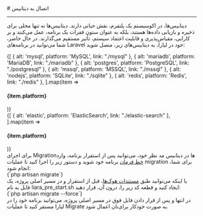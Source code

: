 
<Layout>
# اتصال به دیتابیس 
<hr className="mb-2" />

دیتابیس‌ها، در اکوسیستم یک پلتفرم، نقش حیاتی دارند. دیتابیس‌ها نه تنها محلی برای ذخیره و بازیابی داده‌ها هستند، بلکه به عنوان ستون فقرات یک برنامه، عمل می‌کنند و بر کارایی، مقیاس‌پذیری و قابلیت اعتماد سیستم، تأثیر مستقیم می‌گذارند.
در حال حاضر، شما می‌توانید در برنامه‌های Laravel خود در لیارا، به دیتابیس‌های زیر، متصل شوید:
<div className='h-2' />
<div className="grid grid-cols-3 gap-4">
            {[
    { alt: 'mysql', platform: 'MySQL', link: "./mysql" },
    { alt: 'mariadb', platform: 'MariaDB', link: "./mariadb" },
    { alt: 'postgres', platform: 'PostgreSQL', link: "./postgresql" },
    { alt: 'mssql', platform: 'MSSQL', link: "./mssql" },
    { alt: 'nodejs', platform: 'SQLite', link: "./sqlite" },
    { alt: 'redis', platform: 'Redis', link: "./redis" },
  ].map(item =>
    <Link href={item.link}>
    <Card className="flex cursor-pointer w-full items-center justify-between">
        <div className="flex items-center gap-3">
        <div className="w-[40px] p-1  bg-[#333] rounded-lg">
            <PlatformIcon platform={item.alt} />
        </div>
        <h4>
            {item.platform}
        </h4>
        </div>
        <GoArrowLeft className="ml-1" />
    </Card>
    </Link>
            )}
          </div>
<div className='h-2' />
<div className='h-2' />
<div className="grid grid-cols-1 gap-4">
            {[
    { alt: 'elastic', platform: 'ElasticSearch', link: "./elastic-search" },
  ].map(item =>
    <Link href={item.link}>
    <Card className="flex cursor-pointer w-full items-center justify-between">
        <div className="flex items-center gap-3">
        <div className="w-[40px] p-1  bg-[#333] rounded-lg">
            <PlatformIcon platform={item.alt} />
        </div>
        <h4>
            {item.platform}
        </h4>
        </div>
        <GoArrowLeft className="ml-1" />
    </Card>
    </Link>
            )}
          </div>
<div className='h-2' />


<Section id="migrate-db" title="اجرای Migrationها در دیتابیس‌" />
برای اجرای Migrationها در دیتابیس مد نظر خود، می‌توانید پس از استقرار برنامه، وارد <a href="../../../details/console-shell" className="blue-link">خط فرمان</a> برنامه خود شوید و دستور زیر را اجرا کنید تا عملیات migration برای شما، انجام شود:

<div className='h-2' />
<div dir='ltr'>
    <Highlight className="bash">
        {`php artisan migrate`}        
    </Highlight>
</div>
<div className='h-2' />
یا اینکه می‌توانید طبق <a href="../use-hooks" className="blue-link">مستندات هوک‌ها</a>، قبل از استقرار و در مسیر اصلی پروژه، یک فایل به نام <Important>liara_pre_start.sh</Important> ایجاد کنید و قطعه کد زیر را، درون آن، قرار دهید:
<div className='h-2' />
<div dir='ltr'>
    <Highlight className="sh">
        {`php artisan migrate --force`}        
    </Highlight>
</div>
<div className='h-2' />
در انتها و پس از قرار دادن فایل فوق در مسیر اصلی پروژه، می‌توانید برنامه خود را در لیارا مستقر کنید تا عملیات Migrate به صورت خودکار برای‌تان اعمال شود.

<NextPage next="../../fix-common-errors/about" />
</Layout>